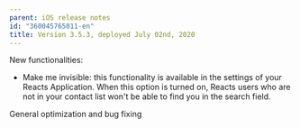 ```yaml
---
parent: iOS release notes
id: "360045765011-en"
title: Version 3.5.3, deployed July 02nd, 2020
---
```

New functionalities:

- Make me invisible: this functionality is available in the settings of your Reacts Application. When this option is turned on, Reacts users who are not in your contact list won't be able to find you in the search field.

General optimization and bug fixing


